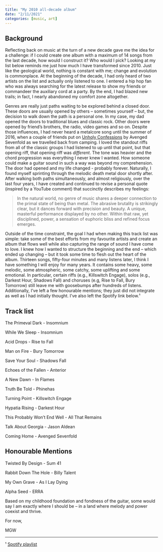 ```yaml
---
title: "My 2010 all-decade album"
date: "2/11/2021"
categories: [music, art]
---
```


## Background

Reflecting back on music at the turn of a new decade gave me the idea for a challenge: if I could create one album with a maximum of 14 songs from the last decade, how would I construct it? Who would I pick? Looking at my list below reminds me just how much I have transformed since 2010. Just like the geological world, nothing is constant with me; change and evolution is commonplace. At the beginning of the decade, I had only heard of two artists on the list and actually only listened to one. I entered a hip hop fan who was always searching for the latest release to show my friends or commandeer the auxiliary cord at a party. By the end, I had blazed new trails; in fact, I nearly abandoned my comfort zone altogether.

Genres are really just paths waiting to be explored behind a closed door. These doors are usually opened by others -- sometimes yourself -- but, the decision to walk down the path is a personal one. In my case, my dad opened the doors to traditional blues and classic rock. Other doors were opened by friend's brothers, the radio, video games and so on. Despite those influences, I had never heard a metalcore song until the summer of 2016, when a couple of friends put on [Unholy Confessions](https://youtu.be/vSaBveD7zvA?si=bzOTCQa_71xQkCHd) by Avenged Sevenfold as we travelled back from camping. I loved the standout riffs from all of the classic groups I had listened to up until that point, but that opening riff, that opening riff was *different*. The tone was heavier and the chord progression was everything I never knew I wanted. How someone could make a guitar sound in such a way was beyond my comprehension. The door had opened and my life changed - probably forever. Naturally, I found myself sprinting through the melodic death metal door shortly after. After walking both paths simultaneously, and almost religiously, over the last four years, I have created and continued to revise a personal quote (inspired by a YouTube comment) that succinctly describes my feelings:

> In the natural world, no genre of music shares a deeper connection to the primal state of being than metal. The abrasive brutality is strikingly clear, but it dances forward with precision and beauty. A unique, masterful performance displayed by no other. Within that raw, yet disciplined, power, a sensation of euphoric bliss and refined focus emerges.

Outside of the time constraint, the goal I had when making this track list was simple: take some of the best efforts from my favourite artists and create an album that flows well while also capturing the range of sound I have come to love. I knew how I wanted to structure the beginning and the end -- which ended up changing -- but it took some time to flesh out the heart of the album. Thirteen songs, fifty-four minutes and many listens later, I think I have something I will enjoy for many years. It contains some heavy, some melodic, some atmospheric, some catchy, some uplifting and some emotional. In particular, certain riffs (e.g., Killswitch Engage), solos (e.g., Darkest Hour, Shadows Fall) and choruses (e.g, Rise to Fall, Bury Tomorrow) still leave me with goosebumps after hundreds of listens. Additionally, I've left a few honourable mentions; they just did not integrate as well as I had initially thought. I've also left the Spotify link below.¹

## Track list 

The Primeval Dark - Insomnium

While We Sleep - Insomnium

Acid Drops - Rise to Fall

Man on Fire - Bury Tomorrow

Save Your Soul - Shadows Fall

Echoes of the Fallen - Anterior

A New Dawn - In Flames

Truth Be Told - Phinehas

Turning Point - Killswitch Engage

Hypatia Rising - Darkest Hour

This Probably Won't End Well - All That Remains

Talk About Georgia - Jason Aldean

Coming Home - Avenged Sevenfold

## Honourable Mentions 

Twisted By Design - Sum 41

Rabbit Down The Hole - Billy Talent

My Own Grave - As I Lay Dying

Alpha Seed - ERRA

Based on my childhood foundation and fondness of the guitar, some would say I am exactly where I should be -- in a land where melody and power coexist and thrive.

For now,

MGW

------------------------------------------------------------------------

¹ [Spotify playlist](https://open.spotify.com/playlist/5aH2fKF7QafUMsxjF34Ngr?si=4d04e0e3a23c4439)
